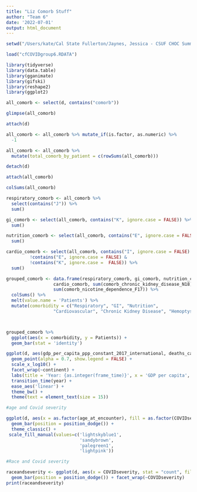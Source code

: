 ```yaml
---
title: "Liz Comorb Stuff"
author: "Team 6"
date: '2022-07-01'
output: html_document
---
```


```r
setwd("/Users/kate/Cal State Fullerton/Jaynes, Jessica - CSUF CHOC Summer 2022 Research/Group2")

load("cfCOVIDgroup6.RDATA")

library(tidyverse)
library(data.table)
library(gganimate)
library(gifski)
library(reshape2)
library(ggplot2)

all_comorb <- select(d, contains("comorb"))

glimpse(all_comorb)

attach(d)
```


```r

all_comorb <- all_comorb %>% mutate_if(is.factor, as.numeric) %>% 
  -1

all_comorb <- all_comorb %>% 
  mutate(total_comorb_by_patient = c(rowSums(all_comorb)))

detach(d)

attach(all_comorb)

colSums(all_comorb)

respiratory_comorb <- all_comorb %>% 
  select(contains("J")) %>% 
  sum()

gi_comorb <- select(all_comorb, contains("K", ignore.case = FALSE)) %>% 
  sum()

nutrition_comorb <- select(all_comorb, contains("E", ignore.case = FALSE), contains("nutrition")) %>% 
  sum()

cardio_comorb <- select(all_comorb, contains("I", ignore.case = FALSE) & 
         !contains("E", ignore.case = FALSE) & 
         !contains("K", ignore.case =  FALSE)) %>% 
  sum()

grouped_comorb <- data.frame(respiratory_comorb, gi_comorb, nutrition_comorb, 
                  cardio_comorb, sum(comorb_chronic_kidney_disease_N18), sum(comorb_hemoptysisR042), sum(comorb_lung_transplant_Z942), 
                  sum(comorb_nicotine_dependence_F17)) %>% 
  colSums() %>% 
  melt(value.name = 'Patients') %>% 
  mutate(comorbidity = c("Respiratory", "GI", "Nutrition", 
                  "Cardiovascular", "Chronic Kidney Disease", "Hemoptysis", "Lung Transplant", "Nicotine Dependence"))



grouped_comorb %>% 
  ggplot(aes(x = comorbidity, y = Patients)) +
  geom_bar(stat = 'identity')


```

```r
ggplot(d, aes(gdp_per_capita_ppp_constant_2017_international, deaths_cause_all_causes_risk_household_air_pollution_from_solid_fuels_sex_both_age_age_standardized_rate, size = population_historical_estimates, color = entity)) +
  geom_point(alpha = 0.7, show.legend = FALSE) +
  scale_x_log10() +
  facet_wrap(~continent) +
  labs(title = 'Year: {as.integer(frame_time)}', x = 'GDP per capita', y = 'Age Standardized Rate of Death') +
  transition_time(year) +
  ease_aes('linear') +
  theme_bw() +
  theme(text = element_text(size = 15))
```


```r
#age and Covid severity

ggplot(d, aes(x = as.factor(age_at_encounter), fill = as.factor(COVIDseverity))) +
  geom_bar(position = position_dodge()) +
  theme_classic() +
 scale_fill_manual(values=c('lightskyblue1',
                            'sandybrown',
                            'palegreen1',
                            'lightpink'))
```

```r
#Race and Covid severity

raceandseverity <- ggplot(d, aes(x = COVIDseverity, stat = "count", fill = race)) +
  geom_bar(position = position_dodge()) + facet_wrap(~COVIDseverity)
print(raceandseverity)
```

